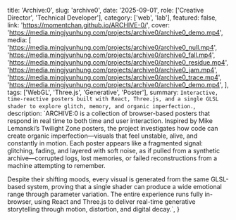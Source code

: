   title: 'Archive:0',
  slug: 'archive0',
  date: '2025-09-01',
  role: ['Creative Director', 'Technical Developer'],
  category: ['web', 'lab'],
  featured: false,
  link: 'https://momentchan.github.io/ARCHIVE-0/',
  cover: 'https://media.mingjyunhung.com/projects/archive0/archive0_demo.mp4',
  media: [
    'https://media.mingjyunhung.com/projects/archive0/archive0_null.mp4',
    'https://media.mingjyunhung.com/projects/archive0/archive0_fall.mp4',
    'https://media.mingjyunhung.com/projects/archive0/archive0_residue.mp4',
    'https://media.mingjyunhung.com/projects/archive0/archive0_jam.mp4',
    'https://media.mingjyunhung.com/projects/archive0/archive0_trace.mp4',
    'https://media.mingjyunhung.com/projects/archive0/archive0_demo.mp4',
  ],
  tags: ['WebGL', 'Three.js', 'Generative', 'Poster'],
  summary: `Interactive, time-reactive posters built with React, Three.js, and a single GLSL shader to explore glitch, memory, and organic imperfection.`,
  description: `ARCHIVE:0 is a collection of browser-based posters that respond in real time to both time and user interaction. Inspired by Mike Lemanski’s Twilight Zone posters, the project investigates how code can create organic imperfection—visuals that feel unstable, alive, and constantly in motion.
  Each poster appears like a fragmented signal: glitching, fading, and layered with soft noise, as if pulled from a synthetic archive—corrupted logs, lost memories, or failed reconstructions from a machine attempting to remember.
  
  Despite their shifting moods, every visual is generated from the same GLSL-based system, proving that a single shader can produce a wide emotional range through parameter variation. The entire experience runs fully in-browser, using React and Three.js to deliver real-time generative storytelling through motion, distortion, and digital decay.`,
}
